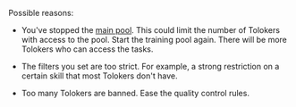 <Cut title="Why has the speed of pool completion dropped?">

Possible reasons:

- You've stopped the [main pool](/docs-new/glossary#training-pool). This could limit the number of Tolokers with access to the pool. Start the training pool again. There will be more Tolokers who can access the tasks.

- The filters you set are too strict. For example, a strong restriction on a certain skill that most Tolokers don't have.

- Too many Tolokers are banned. Ease the quality control rules.

</Cut>